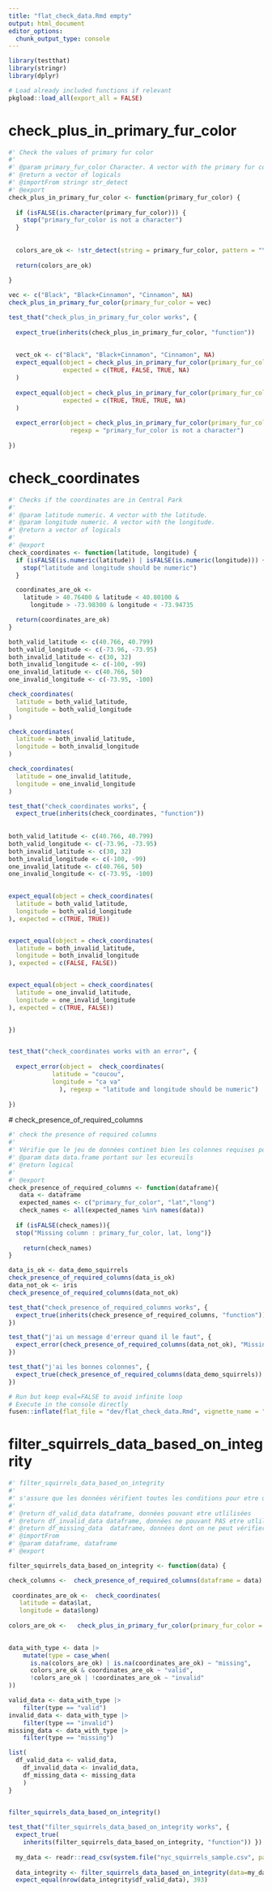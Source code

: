```yaml
---
title: "flat_check_data.Rmd empty"
output: html_document
editor_options: 
  chunk_output_type: console
---
```


```r
library(testthat)
library(stringr)
library(dplyr)
```

```r
# Load already included functions if relevant
pkgload::load_all(export_all = FALSE)
```

# check_plus_in_primary_fur_color
    
```r
#' Check the values of primary fur color
#'
#' @param primary_fur_color Character. A vector with the primary fur color.
#' @return a vector of logicals
#' @importFrom stringr str_detect
#' @export
check_plus_in_primary_fur_color <- function(primary_fur_color) {
  
  if (isFALSE(is.character(primary_fur_color))) {
    stop("primary_fur_color is not a character")
  }
  
  
  colors_are_ok <- !str_detect(string = primary_fur_color, pattern = "\\+")
  
  return(colors_are_ok)
  
}
```
  
```r
vec <- c("Black", "Black+Cinnamon", "Cinnamon", NA)
check_plus_in_primary_fur_color(primary_fur_color = vec)
```
  
```r
test_that("check_plus_in_primary_fur_color works", {
  
  expect_true(inherits(check_plus_in_primary_fur_color, "function")) 
  
  
  vect_ok <- c("Black", "Black+Cinnamon", "Cinnamon", NA)
  expect_equal(object = check_plus_in_primary_fur_color(primary_fur_color = vect_ok), 
               expected = c(TRUE, FALSE, TRUE, NA)
  )
  
  expect_equal(object = check_plus_in_primary_fur_color(primary_fur_color = c("Black", "Cinnamon", "Cinnamon", NA)), 
               expected = c(TRUE, TRUE, TRUE, NA)
  )
  
  expect_error(object = check_plus_in_primary_fur_color(primary_fur_color = 9999), 
                 regexp = "primary_fur_color is not a character")
  
})
```
  
# check_coordinates
    
```r
#' Checks if the coordinates are in Central Park
#'
#' @param latitude numeric. A vector with the latitude.
#' @param longitude numeric. A vector with the longitude.
#' @return a vector of logicals
#'
#' @export
check_coordinates <- function(latitude, longitude) {
  if (isFALSE(is.numeric(latitude)) | isFALSE(is.numeric(longitude))) {
    stop("latitude and longitude should be numeric")
  }

  coordinates_are_ok <-
    latitude > 40.76400 & latitude < 40.80100 &
      longitude > -73.98300 & longitude < -73.94735

  return(coordinates_are_ok)
}
```
  
```r
both_valid_latitude <- c(40.766, 40.799)
both_valid_longitude <- c(-73.96, -73.95)
both_invalid_latitude <- c(30, 32)
both_invalid_longitude <- c(-100, -99)
one_invalid_latitude <- c(40.766, 50)
one_invalid_longitude <- c(-73.95, -100)

check_coordinates(
  latitude = both_valid_latitude,
  longitude = both_valid_longitude
)

check_coordinates(
  latitude = both_invalid_latitude,
  longitude = both_invalid_longitude
)

check_coordinates(
  latitude = one_invalid_latitude,
  longitude = one_invalid_longitude
)
```
  
```r
test_that("check_coordinates works", {
  expect_true(inherits(check_coordinates, "function")) 
  
  
both_valid_latitude <- c(40.766, 40.799)
both_valid_longitude <- c(-73.96, -73.95)
both_invalid_latitude <- c(30, 32)
both_invalid_longitude <- c(-100, -99)
one_invalid_latitude <- c(40.766, 50)
one_invalid_longitude <- c(-73.95, -100)

  
expect_equal(object = check_coordinates(
  latitude = both_valid_latitude,
  longitude = both_valid_longitude
), expected = c(TRUE, TRUE))


expect_equal(object = check_coordinates(
  latitude = both_invalid_latitude,
  longitude = both_invalid_longitude
), expected = c(FALSE, FALSE))


expect_equal(object = check_coordinates(
  latitude = one_invalid_latitude,
  longitude = one_invalid_longitude
), expected = c(TRUE, FALSE))

  
})


test_that("check_coordinates works with an error", {
  
  expect_error(object =  check_coordinates(
            latitude = "coucou",
            longitude = "ca va"
              ), regexp = "latitude and longitude should be numeric")
  
})
```
  
  # check_presence_of_required_columns
    
```r
#' check the presence of required columns
#' 
#' Vérifie que le jeu de données continet bien les colonnes requises pour l'étude des écureuils de Central Park
#' @param data data.frame portant sur les ecureuils
#' @return logical
#' 
#' @export
check_presence_of_required_columns <- function(dataframe){
   data <- dataframe 
   expected_names <- c("primary_fur_color", "lat","long")
   check_names <- all(expected_names %in% names(data))
  
  if (isFALSE(check_names)){
  stop("Missing column : primary_fur_color, lat, long")}
   
    return(check_names)
}


```
  
```r
data_is_ok <- data_demo_squirrels
check_presence_of_required_columns(data_is_ok)
data_not_ok <- iris
check_presence_of_required_columns(data_not_ok)
```
  
```r
test_that("check_presence_of_required_columns works", {
  expect_true(inherits(check_presence_of_required_columns, "function")) 
})

test_that("j'ai un message d'erreur quand il le faut", {
  expect_error(check_presence_of_required_columns(data_not_ok), "Missing column : primary_fur_color, lat, long")
})

test_that("j'ai les bonnes colonnes", {
  expect_true(check_presence_of_required_columns(data_demo_squirrels))
})
```
  

```r
# Run but keep eval=FALSE to avoid infinite loop
# Execute in the console directly
fusen::inflate(flat_file = "dev/flat_check_data.Rmd", vignette_name = "Check data", open_vignette = FALSE, overwrite = TRUE)
```


# filter_squirrels_data_based_on_integrity
    
```r
#' filter_squirrels_data_based_on_integrity
#' 
#' s'assure que les données vérifient toutes les conditions pour etre utilisée par l'utilisateur final du package et retourne un dataframe en fonction de son intégrité
#' 
#' @return df_valid_data dataframe, données pouvant etre utlilisées
#' @return df_invalid_data dataframe, données ne pouvant PAS etre utlilisées
#' @return df_missing_data  dataframe, données dont on ne peut vérifier l'intégrité.
#' @importFrom 
#' @param dataframe, dataframe         
#' @export

filter_squirrels_data_based_on_integrity <- function(data) {

check_columns <-  check_presence_of_required_columns(dataframe = data)
  
 coordinates_are_ok <-  check_coordinates(
   latitude = data$lat, 
   longitude = data$long)
  
colors_are_ok <-   check_plus_in_primary_fur_color(primary_fur_color =  data$primary_fur_color)
  

data_with_type <- data |>
    mutate(type = case_when(
      is.na(colors_are_ok) | is.na(coordinates_are_ok) ~ "missing",
      colors_are_ok & coordinates_are_ok ~ "valid",
      !colors_are_ok | !coordinates_are_ok ~ "invalid"
))

valid_data <- data_with_type |>
    filter(type == "valid")
invalid_data <- data_with_type |>
    filter(type == "invalid")
missing_data <- data_with_type |>
    filter(type == "missing")  

list(
  df_valid_data <- valid_data,
    df_invalid_data <- invalid_data,
    df_missing_data <- missing_data
    )
}
  
```
  
```r
filter_squirrels_data_based_on_integrity()
```
  
```r
test_that("filter_squirrels_data_based_on_integrity works", {
  expect_true(
    inherits(filter_squirrels_data_based_on_integrity, "function")) })
  
  my_data <- readr::read_csv(system.file("nyc_squirrels_sample.csv", package = "squirrels"))
  
  data_integrity <- filter_squirrels_data_based_on_integrity(data=my_data)
  expect_equal(nrow(data_integrity$df_valid_data), 393)


```
  
